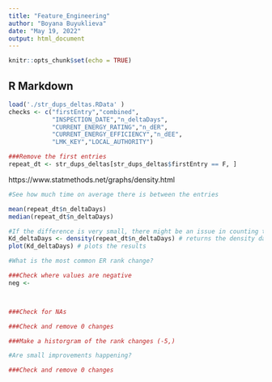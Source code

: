 ```yaml
---
title: "Feature_Engineering"
author: "Boyana Buyuklieva"
date: "May 19, 2022"
output: html_document
---
```


```r
knitr::opts_chunk$set(echo = TRUE)
```

## R Markdown

```r
load('./str_dups_deltas.RData' )
checks <- c("firstEntry","combined",
            "INSPECTION_DATE","n_deltaDays",
            "CURRENT_ENERGY_RATING","n_dER",
            "CURRENT_ENERGY_EFFICIENCY","n_dEE",
            "LMK_KEY","LOCAL_AUTHORITY")

###Remove the first entries
repeat_dt <- str_dups_deltas[str_dups_deltas$firstEntry == F, ]
```

https://www.statmethods.net/graphs/density.html

```r
#See how much time on average there is between the entries

mean(repeat_dt$n_deltaDays)
median(repeat_dt$n_deltaDays)

#If the difference is very small, there might be an issue in counting the dups
Kd_deltaDays <- density(repeat_dt$n_deltaDays) # returns the density data
plot(Kd_deltaDays) # plots the results
```


```r
#What is the most common ER rank change?

###Check where values are negative
neg <- 



###Check for NAs

###Check and remove 0 changes 

###Make a historgram of the rank changes (-5,)
```


```r
#Are small improvements happening?

###Check and remove 0 changes 


```


